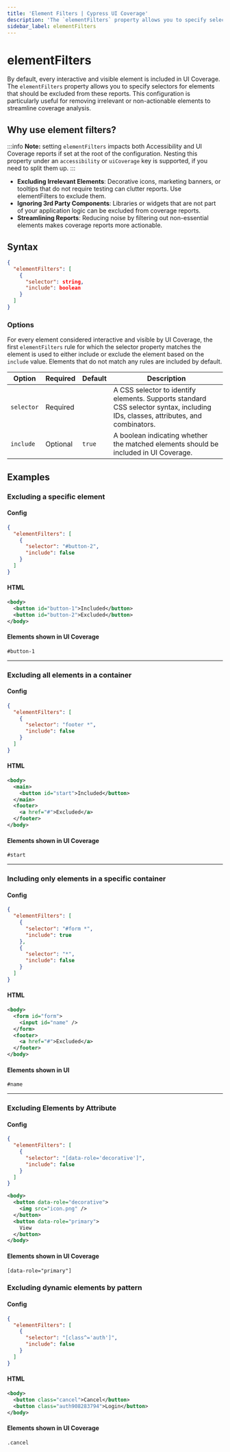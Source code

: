 ```yaml
---
title: 'Element Filters | Cypress UI Coverage'
description: 'The `elementFilters` property allows you to specify selectors for elements that should be excluded from UI Coverage.'
sidebar_label: elementFilters
---
```


# elementFilters

<UICovAddon />

By default, every interactive and visible element is included in UI Coverage. The `elementFilters` property allows you to specify selectors for elements that should be excluded from these reports. This configuration is particularly useful for removing irrelevant or non-actionable elements to streamline coverage analysis.

## Why use element filters?

:::info
**Note:** setting `elementFilters` impacts both Accessibility and UI Coverage
reports if set at the root of the configuration. Nesting this property under an `accessibility` or `uiCoverage` key is
supported, if you need to split them up.
:::

- **Excluding Irrelevant Elements**: Decorative icons, marketing banners, or tooltips that do not require testing can clutter reports. Use elementFilters to exclude them.
- **Ignoring 3rd Party Components**: Libraries or widgets that are not part of your application logic can be excluded from coverage reports.
- **Streamlining Reports**: Reducing noise by filtering out non-essential elements makes coverage reports more actionable.

## Syntax

```json
{
  "elementFilters": [
    {
      "selector": string,
      "include": boolean
    }
  ]
}
```

### Options

For every element considered interactive and visible by UI Coverage, the first `elementFilters` rule for which the selector property matches the element is used to either include or exclude the element based on the `include` value. Elements that do not match any rules are included by default.

| Option     | Required | Default | Description                                                                                                                      |
| ---------- | -------- | ------- | -------------------------------------------------------------------------------------------------------------------------------- |
| `selector` | Required |         | A CSS selector to identify elements. Supports standard CSS selector syntax, including IDs, classes, attributes, and combinators. |
| `include`  | Optional | `true`  | A boolean indicating whether the matched elements should be included in UI Coverage.                                             |

## Examples

### Excluding a specific element

#### Config

```json
{
  "elementFilters": [
    {
      "selector": "#button-2",
      "include": false
    }
  ]
}
```

#### HTML

```xml
<body>
  <button id="button-1">Included</button>
  <button id="button-2">Excluded</button>
</body>
```

#### Elements shown in UI Coverage

```
#button-1
```

---

### Excluding all elements in a container

#### Config

```json
{
  "elementFilters": [
    {
      "selector": "footer *",
      "include": false
    }
  ]
}
```

#### HTML

```xml
<body>
  <main>
    <button id="start">Included</button>
  </main>
  <footer>
    <a href="#">Excluded</a>
  </footer>
</body>
```

#### Elements shown in UI Coverage

```
#start
```

---

### Including only elements in a specific container

#### Config

```json
{
  "elementFilters": [
    {
      "selector": "#form *",
      "include": true
    },
    {
      "selector": "*",
      "include": false
    }
  ]
}
```

#### HTML

```xml
<body>
  <form id="form">
    <input id="name" />
  </form>
  <footer>
    <a href="#">Excluded</a>
  </footer>
</body>
```

#### Elements shown in UI

```
#name
```

---

### Excluding Elements by Attribute

#### Config

```json
{
  "elementFilters": [
    {
      "selector": "[data-role='decorative']",
      "include": false
    }
  ]
}
```

```xml
<body>
  <button data-role="decorative">
    <img src="icon.png" />
  </button>
  <button data-role="primary">
    View
  </button>
</body>
```

#### Elements shown in UI Coverage

```
[data-role="primary"]
```

### Excluding dynamic elements by pattern

#### Config

```json
{
  "elementFilters": [
    {
      "selector": "[class^='auth']",
      "include": false
    }
  ]
}
```

#### HTML

```xml
<body>
  <button class="cancel">Cancel</button>
  <button class="auth908283794">Login</button>
</body>
```

#### Elements shown in UI Coverage

```
.cancel
```
